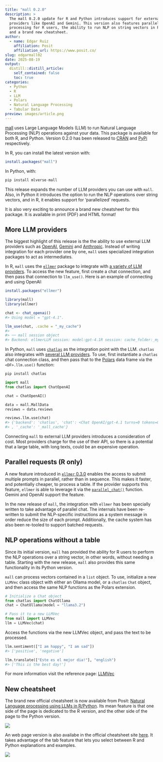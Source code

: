 ```yaml
---
title: "mall 0.2.0"
description: >
  The mall 0.2.0 update for R and Python introduces support for external LLM 
  providers like OpenAI and Gemini. This version also features parallel 
  processing for R users, the ability to run NLP on string vectors in Python, 
  and a brand new cheatsheet.
author:
  - name: Edgar Ruiz
    affiliation: Posit
    affiliation_url: https://www.posit.co/
slug: edgarmall02
date: 2025-08-19
output:
  distill::distill_article:
    self_contained: false
    toc: true
categories:
  - Python
  - R
  - LLM
  - Polars
  - Natural Language Processing
  - Tabular Data
preview: images/article.png
---
```


[mall](https://mlverse.github.io/mall/) uses Large Language Models (LLM) to run 
Natural Language Processing (NLP) operations against your data. This package
is available for both R, and Python. Version 0.2.0 has been released to
[CRAN](https://cran.r-project.org/web/packages/mall/index.html) and 
[PyPi](https://pypi.org/project/mlverse-mall/) respectively.

In R, you can install the latest version with:

```r
install.packages("mall")
```

In Python, with:

``` python
pip install mlverse-mall
```

This release expands the number of LLM providers you can use with `mall`. Also,
in Python it introduces the option to run the NLP operations over string vectors,
and in R, it enables support for 'parallelized' requests. 

It is also very exciting to announce a brand new cheatsheet for this package. It
is available in print (PDF) and HTML format! 

## More LLM providers

The biggest highlight of this release is the the ability to use external LLM 
providers such as [OpenAI](https://openai.com/), [Gemini](https://gemini.google.com/) 
and [Anthropic](https://www.anthropic.com/). Instead of writing integration for
each provider one by one, `mall` uses specialized integration packages to act as 
intermediates. 

In R, `mall` uses the [`ellmer`](https://ellmer.tidyverse.org/index.html) package
to integrate with [a variety of LLM providers](https://ellmer.tidyverse.org/reference/index.html#chatbots).
To access the new feature, first create a chat connection, and then pass that 
connection to `llm_use()`. Here is an example of connecting and using OpenAI: 

```r
install.packages("ellmer")

library(mall)
library(ellmer)

chat <- chat_openai()
#> Using model = "gpt-4.1".

llm_use(chat, .cache = "_my_cache")
#> 
#> ── mall session object 
#> Backend: ellmerLLM session: model:gpt-4.1R session: cache_folder:_my_cache
```

In Python, `mall` uses [`chatlas`](https://posit-dev.github.io/chatlas/) as 
the integration point with the LLM. `chatlas` also integrates with
[several LLM providers](https://posit-dev.github.io/chatlas/reference/#chat-model-providers).
To use, first instantiate a `chatlas` chat connection class, and then pass that
to the [Polars](https://pola.rs/) data frame via the `<DF>.llm.use()` function: 

``` python
pip install chatlas

import mall
from chatlas import ChatOpenAI

chat = ChatOpenAI()

data = mall.MallData
reviews = data.reviews

reviews.llm.use(chat)
#> {'backend': 'chatlas', 'chat': <Chat OpenAI/gpt-4.1 turns=0 tokens=0/0 $0.0>
#> , '_cache': '_mall_cache'}
```

Connecting `mall` to external LLM providers introduces a consideration of cost.
Most providers charge for the use of their API, so there is a potential that a 
large table, with long texts, could be an expensive operation. 

## Parallel requests (R only)

A new feature introduced in [`ellmer` 0.3.0](https://www.tidyverse.org/blog/2025/07/ellmer-0-3-0)
enables the access to submit multiple prompts in parallel, rather than in sequence.
This makes it faster, and potentially cheaper, to process a table. If the provider
supports this feature, `ellmer` is able to leverage it via the 
[`parallel_chat()`](https://ellmer.tidyverse.org/reference/parallel_chat.html)
function. Gemini and OpenAI support the feature.

In the new release of `mall`, the integration with `ellmer` has been specially 
written to take advantage of parallel chat. The internals have been re-written to
submit the NLP-specific instructions as a system message in order
reduce the size of each prompt. Additionally, the cache system has also been
re-tooled to support batched requests.

## NLP operations without a table

Since its initial version, `mall` has provided the ability for R users to perform
the NLP operations over a string vector, in other words, without needing a table.
Starting with the new release, `mall` also provides this same functionality 
in its Python version.

`mall` can process vectors contained in a `list` object. To use, initialize a 
new `LLMVec` class object with either an Ollama model, or a `chatlas` `Chat` 
object, and then access the same NLP functions as the Polars extension.

```python
# Initialize a Chat object
from chatlas import ChatOllama
chat = ChatOllama(model = "llama3.2")

# Pass it to a new LLMVec
from mall import LLMVec
llm = LLMVec(chat)    
```

Access the functions via the new LLMVec object, and pass the text to be processed.

```python
llm.sentiment(["I am happy", "I am sad"])
#> ['positive', 'negative']

llm.translate(["Este es el mejor dia!"], "english")
#> ['This is the best day!']
```

For more information visit the reference page: [LLMVec](https://mlverse.github.io/mall/reference/LlmVec.html)

## New cheatsheet

The brand new official cheatsheet is now available from Posit: 
[Natural Language processing using LLMs in R/Python](https://rstudio.github.io/cheatsheets/nlp-with-llms.pdf).
Its mean feature is that one side of the page is dedicated to the R version,
and the other side of the page to the Python version. 

![](images/cheatsheet.png)

An web page version is also availabe in the official cheatsheet site 
[here](https://rstudio.github.io/cheatsheets/html/nlp-with-llms.html). It takes
advantage of the tab feature that lets you select between R and Python 
explanations and examples.

![](images/html-cheatsheet.png)

